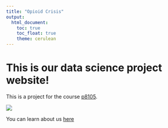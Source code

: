 ```yaml
---
title: "Opioid Crisis"
output: 
  html_document:
    toc: true
    toc_float: true
    theme: cerulean
---
```


# This is our data science project website!

This is a project for the course [p8105](https://p8105.com/).


![](Opioid-Crisis-in-America-848x548.jpg)

You can learn about us [here](About-Us.html)